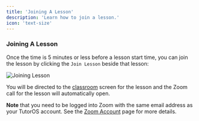 ```yaml
---
title: 'Joining A Lesson'
description: 'Learn how to join a lesson.'
icon: 'text-size'
---
```


### Joining A Lesson

Once the time is 5 minutes or less before a lesson start time, you can join the lesson by clicking the `Join Lesson` beside that lesson:

![Joining Lesson](/images/joining-lesson.png)

You will be directed to the [classroom](/lessons/classroom) screen for the lesson and the Zoom call for the lesson will automatically open.

**Note** that you need to be logged into Zoom with the same email address as your TutorOS account. See the [Zoom Account](/faq/zoom-account) page for more details.
